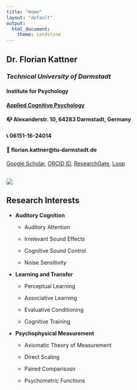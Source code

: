 ```yaml
---
title: "Home"
layout: "default"
output: 
  html_document:
    theme: sandstone
---
```


<style>
.title {
  display: none;
}
</style>

<div class="row">
<div class="col-sm-8">

## **Dr. Florian Kattner**

<!--
### Professur für Allgemeine Psychologie<br>Faculty of Health<br>[_Health and Medical University Potsdam_](https://www.health-and-medical-university.de/)
-->

### _Technical University of Darmstadt_

#### Institute for Psychology

#### [Applied Cognitive Psychology](https://www.kog.psychologie.tu-darmstadt.de/mitarbeiter_1/kattner/kattner.en.jsp)

#### &#128234; Alexanderstr. 10, 64283 Darmstadt, Germany

#### &#128222; 06151-16-24014

#### &#128231; florian.kattner@tu-darmstadt.de

[Google Scholar](https://scholar.google.de/citations?user=B9XMk0cAAAAJ&hl=de), [ORCID ID](https://orcid.org/0000-0003-2124-2829), [ResearchGate](https://www.researchgate.net/profile/Florian_Kattner), [Loop](https://loop.frontiersin.org/people/501598/overview)

</div>

<div class="col-sm-3">
<br>
![](img/foto_fk_bw_circle.png)
</div>
</div>

## **Research Interests**

* **Auditory Cognition**
  
  + Auditory Attention
  
  + Irrelevant Sound Effects
  
  + Cognitive Sound Control
  
  + Noise Sensitivity

* **Learning and Transfer**

  + Perceptual Learning

  + Associative Learning

  + Evaluative Conditioning
  
  + Cognitive Training
  
* **Psychophysical Measurement**

  + Axiomatic Theory of Measurement
  
  + Direct Scaling 
  
  + Paired Comparisosn
  
  + Psychometric Functions